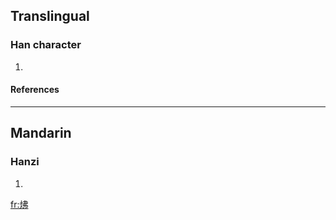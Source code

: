 ==Translingual==
===Han character===
{{Han char|rn=86|rad=火|as=05|sn=9|four=|canj=火中中弓 (FLLN)}}
# {{defn|Han|sort=火05}}
====References====
{{Han ref|kx=0668.120|dkj=18940|dj=1077.150|hdz=32197.100|uh=70A5|ud=28837}}

----
==Mandarin==
===Hanzi===
{{cmn-hanzi|pin=[[fú]] ([[fu2]]), [[xiè]] ([[xie4]])|wg=fu<sup>2</sup>, hsieh<sup>4</sup>}}
# {{defn|Mandarin}}

[[fr:炥]]